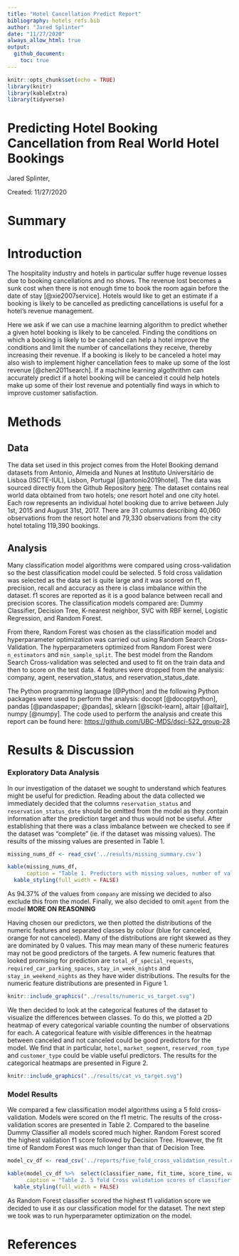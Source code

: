 ```yaml
---
title: "Hotel Cancellation Predict Report"
bibliography: hotels_refs.bib
author: "Jared Splinter"
date: "11/27/2020"
always_allow_html: true
output: 
  github_document:
    toc: true
---
```


```r
knitr::opts_chunk$set(echo = TRUE)
library(knitr)
library(kableExtra)
library(tidyverse)
```

# Predicting Hotel Booking Cancellation from Real World Hotel Bookings

Jared Splinter,

Created: 11/27/2020

# Summary

# Introduction

The hospitality industry and hotels in particular suffer huge revenue losses due to booking cancellations and no shows. The revenue lost becomes a sunk cost when there is not enough time to book the room again before the date of stay [@xie2007service]. Hotels would like to get an estimate if a booking is likely to be cancelled as predicting cancellations is useful for a hotel's revenue management.

Here we ask if we can use a machine learning algorithm to predict whether a given hotel booking is likely to be canceled. Finding the conditions on which a booking is likely to be canceled can help a hotel improve the conditions and limit the number of cancellations they receive, thereby increasing their revenue. If a booking is likely to be canceled a hotel may also wish to implement higher cancellation fees to make up some of the lost revenue [@chen2011search]. If a machine learning algothrithm can accurately predict if a hotel booking will be canceled it could help hotels make up some of their lost revenue and potentially find ways in which to improve customer satisfaction.

# Methods

## Data

The data set used in this project comes from the Hotel Booking demand datasets from Antonio, Almeida and Nunes at Instituto Universitário de Lisboa (ISCTE-IUL), Lisbon, Portugal [@antonio2019hotel]. The data was sourced directly from the Github Repository [here](https://github.com/rfordatascience/tidytuesday/tree/master/data/2020/2020-02-11). The dataset contains real world data obtained from two hotels; one resort hotel and one city hotel. Each row represents an individual hotel booking due to arrive between July 1st, 2015 and August 31st, 2017. There are 31 columns describing 40,060 observations from the resort hotel and 79,330 observations from the city hotel totaling 119,390 bookings.

## Analysis

Many classification model algorithms were compared using cross-validation so the best classification model could be selected. 5 fold cross validation was selected as the data set is quite large and it was scored on f1, precision, recall and accuracy as there is class imbalance within the dataset. f1 scores are reported as it is a good balance between recall and precision scores. The classification models compared are: Dummy Classifier, Decision Tree, K-nearest neighbor, SVC with RBF kernel, Logistic Regression, and Random Forest. 

From there, Random Forest was chosen as the classification model and hyperparameter optimization was carried out using Random Search Cross-Validation. The hyperparameters optimized from Random Forest were `n_estimators` and `min_sample_split`. The best model from the Random Search Cross-validation was selected and used to fit on the train data and then to score on the test data. 4 features were dropped from the analysis: company, agent, reservation_status, and reservation_status_date.

The Python programming language [@Python] and the following Python packages were used to perform the analysis: docopt [@docoptpython], pandas [@pandaspaper; @pandas], sklearn [@scikit-learn], altair [@altair], numpy [@numpy]. The code used to perform the analysis and create this report can be found here: <https://github.com/UBC-MDS/dsci-522_group-28>

# Results & Discussion

### Exploratory Data Analysis

In our investigation of the dataset we sought to understand which features might be useful for prediction. Reading about the data collected we immediately decided that the columns `reservation_status` and `reservation_status_date` should be omitted from the model as they contain information after the prediction target and thus would not be useful. After establishing that there was a class imbalance between we checked to see if the dataset was "complete" (ie. if the dataset was missing values). The results of the missing values are presented in Table 1.


```r

missing_nums_df <- read_csv('../results/missing_summary.csv')

kable(missing_nums_df,
      caption = "Table 1. Predictors with missing values, number of values missing and percentage of values missing") %>%
  kable_styling(full_width = FALSE) 
```


As 94.37% of the values from `company` are missing we decided to also exclude this from the model. Finally, we also decided to omit `agent` from the model **MORE ON REASONING**

Having chosen our predictors, we then plotted the distributions of the numeric features and separated classes by colour (blue for canceled, orange for not canceled). Many of the distributions are right skewed as they are dominated by 0 values. This may mean many of these numeric features may not be good predictors of the targets. A few numeric features that looked promising for prediction are `total_of_special_requests`, `required_car_parking_spaces`, `stay_in_week_nights` and `stay_in_weekend_nights` as they have wider distributions. The results for the numeric feature distributions are presented in Figure 1.

```r

knitr::include_graphics("../results/numeric_vs_target.svg")

```

We then decided to look at the categorical features of the dataset to visualize the differences between classes. To do this, we plotted a 2D heatmap of every categorical variable counting the number of observations for each. A categorical feature with visible differences in the heatmap between canceled and not canceled could be good predictors for the model. We find that in particular, `hotel`, `market_segment`, `reserved_room_type` and `customer_type` could be viable useful predictors. The results for the categorical heatmaps are presented in Figure 2.


```r

knitr::include_graphics("../results/cat_vs_target.svg")

```


### Model Results

We compared a few classification model algorithms using a 5 fold cross-validation. Models were scored on the f1 metric. The results of the cross-validation scores are presented in Table 2. Compared to the baseline Dummy Classifier all models scored much higher. Random Forest scored the highest validation f1 score followed by Decision Tree. However, the fit time of Random Forest was much longer than that of Decision Tree.

```r

model_cv_df <- read_csv('../reports/five_fold_cross_validation_result.csv')

kable(model_cv_df %>%  select(classifier_name, fit_time, score_time, validation_f1, train_f1), 
      caption = "Table 2. 5 fold Cross validation scores of classifier models") %>%
  kable_styling(full_width = FALSE) 
```

As Random Forest classifier scored the highest f1 validation score we decided to use it as our classification model for the dataset. The next step we took was to run hyperparameter optimization on the model. 



# References
